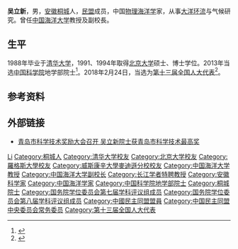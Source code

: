 {{for|采矿工程专家|吴立新 (采矿工程专家)}}
'''吴立新'''{{BD|1966年|9月17日|}}，男，[[安徽|安徽]][[桐城|桐城]]人，[[民盟|民盟]]成员，中国[[物理海洋学|物理海洋学]]家，从事[[大洋环流|大洋环流]]与气候研究。曾任[[中国海洋大学|中国海洋大学]]教授及副校長。

== 生平 ==
1988年毕业于[[清华大学|清华大学]]，1991、1994年取得[[北京大学|北京大学]]硕士、博士学位。2013年当选[[中国科学院|中国科学院]]地学部院士<ref>{{cite web |url=http://casad.cas.cn/aca/375/dxb-201312-t20131219_4002026.html |language= |title=吴立新 |publisher=中国科学院 |date= |accessdate=2016-09 |archive-date=2018-03-17 |archive-url=https://web.archive.org/web/20180317034400/http://www.casad.cas.cn/aca/375/dxb-201312-t20131219_4002026.html |dead-url=no }}</ref>。2018年2月24日，当选为[[第十三届全国人大代表|第十三届全国人大代表]]<ref>{{Cite web|title=（受权发布）中华人民共和国第十三届全国人民代表大会代表名单|url=http://www.chinanews.com/gn/2018/02-25/8453959.shtml|accessdate=2021-02-13|work=中新网|archive-date=2018-02-27|archive-url=https://web.archive.org/web/20180227031724/http://www.chinanews.com/gn/2018/02-25/8453959.shtml|dead-url=no}}</ref>。

== 参考资料 ==
{{reflist}}

== 外部链接 ==
* [http://www.huaue.com/unews2014/201668144107.htm 青岛市科学技术奖励大会召开 吴立新院士获青岛市科学技术最高奖]{{Wayback|url=http://www.huaue.com/unews2014/201668144107.htm |date=20170107191352 }}

{{中国科学院地学部院士}}
{{国务院学位委员会第七届学科评议组/海洋科学}}
{{国务院学位委员会第八届学科评议组/海洋科学}}
{{中国民主同盟第十二届中央委员会}}
{{第六批“长江学者奖励计划”特聘教授}}

{{Authority control}}

{{DEFAULTSORT:Wu吴}}
[[Category:吴姓|Li]]
[[Category:桐城人|Category:桐城人]]
[[Category:清华大学校友|Category:清华大学校友]]
[[Category:北京大学校友|Category:北京大学校友]]
[[Category:羅格斯大學校友|Category:羅格斯大學校友]]
[[Category:威斯康辛大學麥迪遜分校校友|Category:威斯康辛大學麥迪遜分校校友]]
[[Category:中国海洋大学教授|Category:中国海洋大学教授]]
[[Category:中国海洋大学副校长|Category:中国海洋大学副校长]]
[[Category:长江学者特聘教授|Category:长江学者特聘教授]]
[[Category:安徽科学家|Category:安徽科学家]]
[[Category:中国海洋学家|Category:中国海洋学家]]
[[Category:中国科学院地学部院士|Category:中国科学院地学部院士]]
[[Category:桐城院士|Category:桐城院士]]
[[Category:国务院学位委员会第七届学科评议组成员|Category:国务院学位委员会第七届学科评议组成员]]
[[Category:国务院学位委员会第八届学科评议组成员|Category:国务院学位委员会第八届学科评议组成员]]
[[Category:中國民主同盟盟員|Category:中國民主同盟盟員]]
[[Category:中国民主同盟中央委员会常务委员|Category:中国民主同盟中央委员会常务委员]]
[[Category:第十三届全国人大代表|Category:第十三届全国人大代表]]